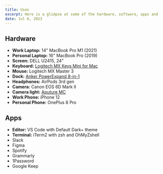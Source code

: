 ```yaml
---
title: Uses
excerpt: Here is a glimpse at some of the hardware, software, apps and other tools I use on a daily basis both at work and in my personal life. I hope you found some useful resources here.
date: Jul 6, 2023
---
```


## Hardware

- **Work Laptop:** 14" MacBook Pro M1 (2021)
- **Personal Laptop:** 16" MacBook Pro (2019)
- **Screen:** DELL U2415, 24"
- **Keyboard:** [Logitech MX Keys Mini for Mac](https://www.logitech.com/en-ch/products/keyboards/mx-keys-mini-for-mac.html)
- **Mouse:** Logitech MX Master 3
- **Dock:** [Anker PowerExpand 8-in-1](https://www.anker.com/es/products/variant/powerexpand-8in1-usbc-pd-media-hub/A83800A1)
- **Headphones:** AirPods 3rd gen
- **Camera:** Canon EOS 6D Mark II
- **Camera light:** [Aputure MC](https://www.aputure.com/products/mc/)
- **Work Phone:** iPhone 12
- **Personal Phone:** OnePlus 8 Pro

## Apps

- **Editor:** VS Code with Default Dark+ theme
- **Terminal:** iTerm2 with zsh and OhMyZshell
- Slack
- Figma
- Spotify
- Grammarly
- 1Password
- Google Keep
